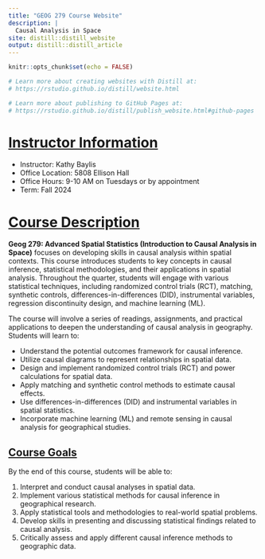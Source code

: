 ```yaml
---
title: "GEOG 279 Course Website"
description: |
  Causal Analysis in Space
site: distill::distill_website
output: distill::distill_article
---
```


```r
knitr::opts_chunk$set(echo = FALSE)

# Learn more about creating websites with Distill at:
# https://rstudio.github.io/distill/website.html

# Learn more about publishing to GitHub Pages at:
# https://rstudio.github.io/distill/publish_website.html#github-pages

```


# [Instructor Information](#instructor-information)

::: {.callout-note}
- Instructor: Kathy Baylis
- Office Location: 5808 Ellison Hall
- Office Hours: 9-10 AM on Tuesdays or by appointment
- Term: Fall 2024
:::

# [Course Description](#course-description)

**Geog 279: Advanced Spatial Statistics (Introduction to Causal Analysis in Space)** focuses on developing skills in causal analysis within spatial contexts. This course introduces students to key concepts in causal inference, statistical methodologies, and their applications in spatial analysis. Throughout the quarter, students will engage with various statistical techniques, including randomized control trials (RCT), matching, synthetic controls, differences-in-differences (DID), instrumental variables, regression discontinuity design, and machine learning (ML).

The course will involve a series of readings, assignments, and practical applications to deepen the understanding of causal analysis in geography. Students will learn to:

- Understand the potential outcomes framework for causal inference.
- Utilize causal diagrams to represent relationships in spatial data.
- Design and implement randomized control trials (RCT) and power calculations for spatial data.
- Apply matching and synthetic control methods to estimate causal effects.
- Use differences-in-differences (DID) and instrumental variables in spatial statistics.
- Incorporate machine learning (ML) and remote sensing in causal analysis for geographical studies.

## [Course Goals](#course-goals)

By the end of this course, students will be able to:

1. Interpret and conduct causal analyses in spatial data.
2. Implement various statistical methods for causal inference in geographical research.
3. Apply statistical tools and methodologies to real-world spatial problems.
4. Develop skills in presenting and discussing statistical findings related to causal analysis.
5. Critically assess and apply different causal inference methods to geographic data.
